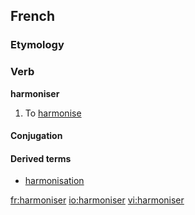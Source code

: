 ==French==

===Etymology===
{{suffix|harmonie|iser}}

===Verb===
'''harmoniser'''

# To [[harmonise]]

====Conjugation====
{{fr-conj-er|harmonis|avoir}}

====Derived terms====
*[[harmonisation]]

[[fr:harmoniser]]
[[io:harmoniser]]
[[vi:harmoniser]]
